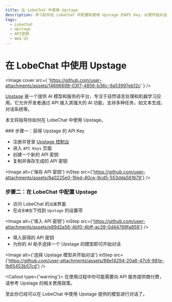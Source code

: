 ```yaml
---
title: 在 LobeChat 中使用 Upstage
description: 学习如何在 LobeChat 中配置和使用 Upstage 的API Key，以便开始对话和交互。
tags:
  - LobeChat
  - Upstage
  - API密钥
  - Web UI
---
```


# 在 LobeChat 中使用 Upstage

<Image
  cover
  src={
    'https://github.com/user-attachments/assets/14696698-03f7-4856-b36c-9a53997eb12c'
  }
/>

[Upstage](https://www.upstage.ai/) 是一个提供 AI 模型和服务的平台，专注于自然语言处理和机器学习应用。它允许开发者通过 API 接入其强大的 AI 功能，支持多种任务，如文本生成、对话系统等。

本文将指导你如何在 LobeChat 中使用 Upstage。

<Steps>
### 步骤一：获得 Upstage 的 API Key

- 注册并登录 [Upstage 控制台](https://console.upstage.ai/home)
- 进入 `API Keys` 页面
- 创建一个新的 API 密钥
- 复制并保存生成的 API 密钥

<Image
  alt={'保存 API 密钥'}
  inStep
  src={'https://github.com/user-attachments/assets/8a0225e0-16ed-40ce-9cd5-553dda561679'}
/>

### 步骤二：在 LobeChat 中配置 Upstage

- 访问 LobeChat 的`设置`界面
- 在`语言模型`下找到 `Upstage` 的设置项

<Image
  alt={'填入 API 密钥'}
  inStep
  src={'https://github.com/user-attachments/assets/e89d2a56-4bf0-4bff-ac39-0d44789fa858'}
/>

- 填入获得的 API 密钥
- 为你的 AI 助手选择一个 Upstage 的模型即可开始对话

<Image
  alt={'选择 Upstage 模型并开始对话'}
  inStep
  src={'https://github.com/user-attachments/assets/88e14294-20a6-47c6-981e-fb65453b57cd'}
/>

<Callout type={'warning'}>
  在使用过程中你可能需要向 API 服务提供商付费，请参考 Upstage 的相关费用政策。
</Callout>

</Steps>

至此你已经可以在 LobeChat 中使用 Upstage 提供的模型进行对话了。
